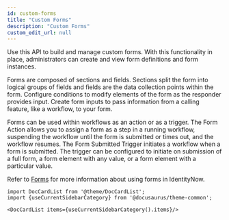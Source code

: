 ```yaml
---
id: custom-forms
title: "Custom Forms"
description: "Custom Forms"
custom_edit_url: null
---
```




Use this API to build and manage custom forms.
With this functionality in place, administrators can create and view form definitions and form instances.

Forms are composed of sections and fields. Sections split the form into logical groups of fields and fields are the data collection points within the form. Configure conditions to modify elements of the form as the responder provides input. Create form inputs to pass information from a calling feature, like a workflow, to your form.

Forms can be used within workflows as an action or as a trigger. The Form Action allows you to assign a form as a step in a running workflow, suspending the workflow until the form is submitted or times out, and the workflow resumes. The Form Submitted Trigger initiates a workflow when a form is submitted. The trigger can be configured to initiate on submission of a full form, a form element with any value, or a form element with a particular value.

Refer to [Forms](https://documentation.sailpoint.com/saas/help/forms/index.html) for more information about using forms in IdentityNow.




```mdx-code-block
import DocCardList from '@theme/DocCardList';
import {useCurrentSidebarCategory} from '@docusaurus/theme-common';

<DocCardList items={useCurrentSidebarCategory().items}/>
```
      